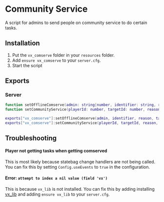 # Community Service
A script for admins to send people on community service to do certain tasks.

## Installation
1. Put the `vx_comserve` folder in your `resources` folder.
2. Add `ensure vx_comserve` to your `server.cfg`.
3. Start the script

## Exports

### Server

```lua
function setOfflineComserve(admin: string|number, identifier: string, reason: string, tasks: number);
function setCommunityService(playerId: number, targetId: number, reason: string, tasks: number);

exports["vx_comserve"]:setOfflineComserve(admin, identifier, reason, tasks)
exports["vx_comserve"]:setCommunityService(playerId, targetId, reason, tasks)
```

## Troubleshooting

#### Player not getting tasks when getting comserved
This is most likely because statebag change handlers are not being called. You can fix this by setting `Config.useEvents` to `true` in the configuration.

#### Error: `attempt to index a nil value (field 'vx')`
This is because `vx_lib` is not installed. You can fix this by adding installing [vx_lib](https://github.com/Vertex-Scripts/vx_lib) and adding `ensure vx_lib` to your `server.cfg`.